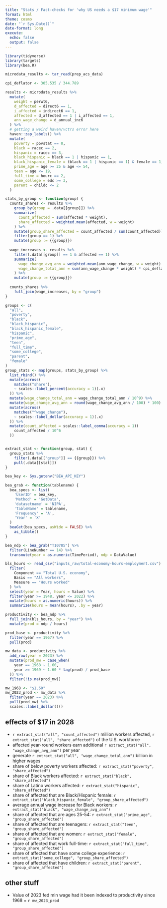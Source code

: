 ```yaml
---
title: "Stats / Fact-checks for 'why US needs a $17 minimum wage'"
format: html
theme: cosmo
date: "`r Sys.Date()`"
date-format: long
execute:
  echo: false
  output: false
---
```


\captionsetup[table]{labelformat=empty}
\vspace{-3em}
```r
library(tidyverse)
library(targets)
library(bea.R)

microdata_results <- tar_read(prep_acs_data)
```

```r
cpi_deflator <- 305.535 / 344.789

results <- microdata_results %>% 
  mutate(
    weight = perwt6,
    d_affected = direct6 == 1,
    i_affected = indirect6 == 1,
    affected = d_affected == 1 | i_affected == 1,
    ann_wage_change = d_annual_inc6
  ) %>% 
  # getting a weird haven/vctrs error here
  haven::zap_labels() %>% 
  mutate(
    poverty = povstat == 0,
    black = racec == 2,
    hispanic = racec == 3,
    black_hispanic = black == 1 | hispanic == 1,
    black_hispanic_female = (black == 1 | hispanic == 1) & female == 1,
    prime_age = age >= 25 & age <= 54,
    teen = age <= 19,
    full_time = hourc == 2,
    some_college = edc >= 3,
    parent = childc <= 2
  )

stats_by_group <- function(group) {
  counts_shares <- results %>% 
    group_by(group = .data[[group]]) %>% 
    summarize(
      count_affected = sum(affected * weight),
      share_affected = weighted.mean(affected, w = weight)
    ) %>% 
    mutate(group_share_affected = count_affected / sum(count_affected)) %>% 
    filter(group == 1) %>% 
    mutate(group := {{group}})
  
  wage_increases <- results %>% 
    filter(.data[[group]] == 1 & affected == 1) %>% 
    summarize(
      wage_change_avg_ann = weighted.mean(ann_wage_change, w = weight) * cpi_deflator,
      wage_change_total_ann = sum(ann_wage_change * weight) * cpi_deflator
    ) %>% 
    mutate(group := {{group}})
  
  counts_shares %>% 
    full_join(wage_increases, by = "group")
}

groups <- c(
  "all",
  "poverty",
  "black",
  "black_hispanic",
  "black_hispanic_female",
  "hispanic",
  "prime_age",
  "teen",
  "full_time",
  "some_college",
  "parent",
  "female"
)
group_stats <- map(groups, stats_by_group) %>% 
  list_rbind() %>% 
  mutate(across(
    matches("share"), 
    ~ scales::label_percent(accuracy = 1)(.x)
  )) %>%
  mutate(wage_change_total_ann = wage_change_total_ann / 10^9) %>% 
  mutate(wage_change_avg_ann = round(wage_change_avg_ann / 100) * 100) %>% 
  mutate(across(
    matches("^wage_change"), 
    ~ scales::label_dollar(accuracy = 1)(.x)
  )) %>% 
  mutate(count_affected = scales::label_comma(accuracy = 1)(
    count_affected / 10^6
  ))


extract_stat <- function(group, stat) {
  group_stats %>% 
    filter(.data[["group"]] == {{group}}) %>% 
    pull(.data[[stat]])
}
```

```r
bea_key <- Sys.getenv("BEA_API_KEY")

bea_grab <- function(tablename) {
  bea_specs <- list(
    'UserID' = bea_key,
    'Method' = 'GetData',
    'datasetname' = 'NIPA',
    'TableName' = tablename,
    'Frequency' = 'A',
    'Year' = 'X'
  )
  beaGet(bea_specs, asWide = FALSE) %>% 
    as_tibble()
}

bea_ndp <- bea_grab("T10705") %>% 
  filter(LineNumber == 14) %>% 
  transmute(year = as.numeric(TimePeriod), ndp = DataValue)

bls_hours <- read_csv("inputs_raw/total-economy-hours-employment.csv") %>% 
  filter(
    Component == "Total U.S. economy",
    Basis == "All workers",
    Measure == "Hours worked"
  ) %>% 
  select(year = Year, hours = Value) %>% 
  filter(year >= 1948, year <= 2022) %>% 
  mutate(hours = as.numeric(hours)) %>% 
  summarize(hours = mean(hours), .by = year)

productivity <- bea_ndp %>% 
  full_join(bls_hours, by = "year") %>% 
  mutate(prod = ndp / hours)

prod_base <- productivity %>% 
  filter(year == 1967) %>% 
  pull(prod)

mw_data <- productivity %>% 
  add_row(year = 2023) %>% 
  mutate(prod_mw = case_when(
    year == 1968 ~ 1.60,
    year >= 1969 ~ 1.60 * lag(prod) / prod_base 
  )) %>% 
  filter(!is.na(prod_mw))

mw_1968 <- "$1.60"
mw_2023_prod <- mw_data %>% 
  filter(year == 2023) %>% 
  pull(prod_mw) %>% 
  scales::label_dollar()()
```

## effects of $17 in 2028
* `r extract_stat("all", "count_affected")` million workers affected, 
`r extract_stat("all", "share_affected")` of the U.S. workforce
* affected year-round workers earn additional 
`r extract_stat("all", "wage_change_avg_ann")` per year
* generate `r extract_stat("all", "wage_change_total_ann")` billion in higher wages
* share of below poverty workers affected:
`r extract_stat("poverty", "share_affected")`
* share of Black workers affected: 
`r extract_stat("black", "share_affected")`
* share of Latino workers affected: 
`r extract_stat("hispanic", "share_affected")`
* share of affected that are Black/Hispanic female: 
`r extract_stat("black_hispanic_female", "group_share_affected")`
* average annual wage increase for Black workers:
`r extract_stat("black", "wage_change_avg_ann")`
* share of affected that are ages 25-54:
`r extract_stat("prime_age", "group_share_affected")`
* share of affected that are teenagers:
`r extract_stat("teen", "group_share_affected")`
* share of affected that are women:
`r extract_stat("female", "group_share_affected")`
* share of affected that work full-time:
`r extract_stat("full_time", "group_share_affected")`
* share of affected that have some college experience:
`r extract_stat("some_college", "group_share_affected")`
* share of affected that have children:
`r extract_stat("parent", "group_share_affected")`

## other stuff
* Value of 2023 fed min wage had it been indexed to productivity since 1968 = 
`r mw_2023_prod`

